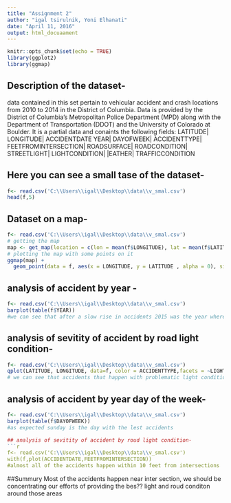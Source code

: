 ```yaml
---
title: "Assignment 2"
author: "igal tsirulnik, Yoni Elhanati"
date: "April 11, 2016"
output: html_docuaament
---
```


```r
knitr::opts_chunk$set(echo = TRUE)
library(ggplot2)
library(ggmap)


```

## Description of the dataset-
data contained in this set pertain to vehicular accident and crash locations from 2010 to 2014 in the District of Columbia. Data is provided by the District of Columbia's Metropolitan Police Department (MPD) along with the Department of Transportation (DDOT) and the University of Colorado at Boulder. It is a partial data and conaints the following fields:
LATITUDE| LONGITUDE| ACCIDENTDATE YEAR| DAYOFWEEK| ACCIDENTTYPE| FEETFROMINTERSECTION| ROADSURFACE| ROADCONDITION| STREETLIGHT| LIGHTCONDITION| |EATHER| TRAFFICCONDITION

## Here you can see a small tase of the dataset-
```r
f<- read.csv('C:\\Users\\igal\\Desktop\\data\\v_smal.csv')
head(f,5)
```

## Dataset on a map-
```r
f<- read.csv('C:\\Users\\igal\\Desktop\\data\\v_smal.csv')
# getting the map
map <- get_map(location = c(lon = mean(f$LONGITUDE), lat = mean(f$LATITUDE)), zoom = 12,maptype = "satellite", scale = 2)
# plotting the map with some points on it
ggmap(map) +
  geom_point(data = f, aes(x = LONGITUDE, y = LATITUDE , alpha = 0), size = 2, shape = 21) +  guides(fill=FALSE, alpha=FALSE, size=FALSE)

```


## analysis of accident by year -
```r
f<- read.csv('C:\\Users\\igal\\Desktop\\data\\v_smal.csv')
barplot(table(f$YEAR))
#we can see that after a slow rise in accidents 2015 was the year where they went down for the first time
```

## analysis of sevitity of accident by road light condition-
```r
f<- read.csv('C:\\Users\\igal\\Desktop\\data\\v_smal.csv')
qplot(LATITUDE, LONGITUDE, data=f, color = ACCIDENTTYPE,facets = ~LIGHTCONDITION)
# we can see that accidents that happen with problematic light condition preduce more injeries than other accidents in precentage
```

## analysis of accident by year day of the week-
```r
f<- read.csv('C:\\Users\\igal\\Desktop\\data\\v_smal.csv')
barplot(table(f$DAYOFWEEK))
#as expected sunday is the day with the lest accidents

## analysis of sevitity of accident by roud light condition-
```r
f<- read.csv('C:\\Users\\igal\\Desktop\\data\\v_smal.csv')
with(f,plot(ACCIDENTDATE,FEETFROMINTERSECTION))
#almost all of the accidents happen within 10 feet from intersections
```

##Summury
Most of the accidents happen near inter section, we should be concentrating our efforts of providing the bes?? light and roud conditon around those areas
